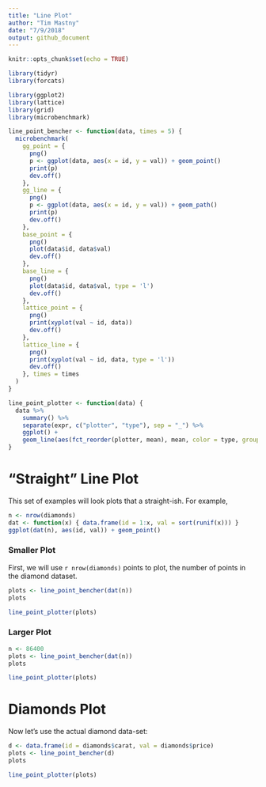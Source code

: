 ```yaml
---
title: "Line Plot"
author: "Tim Mastny"
date: "7/9/2018"
output: github_document
---
```


```r
knitr::opts_chunk$set(echo = TRUE)
```

```r
library(tidyr)
library(forcats)

library(ggplot2)
library(lattice)
library(grid) 
library(microbenchmark)
```

```r
line_point_bencher <- function(data, times = 5) {
  microbenchmark(
    gg_point = {
      png()
      p <- ggplot(data, aes(x = id, y = val)) + geom_point()
      print(p)
      dev.off()
    },
    gg_line = {
      png()
      p <- ggplot(data, aes(x = id, y = val)) + geom_path()
      print(p)
      dev.off()
    },
    base_point = {
      png()
      plot(data$id, data$val)
      dev.off()
    },
    base_line = {
      png()
      plot(data$id, data$val, type = 'l')
      dev.off()
    },
    lattice_point = {
      png()
      print(xyplot(val ~ id, data))
      dev.off()
    },
    lattice_line = {
      png()
      print(xyplot(val ~ id, data, type = 'l'))
      dev.off()
    }, times = times
  )
}

line_point_plotter <- function(data) {
  data %>%
    summary() %>%
    separate(expr, c("plotter", "type"), sep = "_") %>%
    ggplot() +
    geom_line(aes(fct_reorder(plotter, mean), mean, color = type, group = type))
}
```


# "Straight" Line Plot

This set of examples will look plots that a straight-ish. For example,

```r
n <- nrow(diamonds)
dat <- function(x) { data.frame(id = 1:x, val = sort(runif(x))) }
ggplot(dat(n), aes(id, val)) + geom_point()
```

### Smaller Plot

First, we will use `r nrow(diamonds)` points to plot, the number of points in the diamond dataset. 

```r
plots <- line_point_bencher(dat(n))
plots
```
```r
line_point_plotter(plots)
```

### Larger Plot

```r
n <- 86400
plots <- line_point_bencher(dat(n))
plots
```
```r
line_point_plotter(plots)
```


# Diamonds Plot

Now let's use the actual diamond data-set:

```r
d <- data.frame(id = diamonds$carat, val = diamonds$price)
plots <- line_point_bencher(d)
plots
```
```r
line_point_plotter(plots)
```

